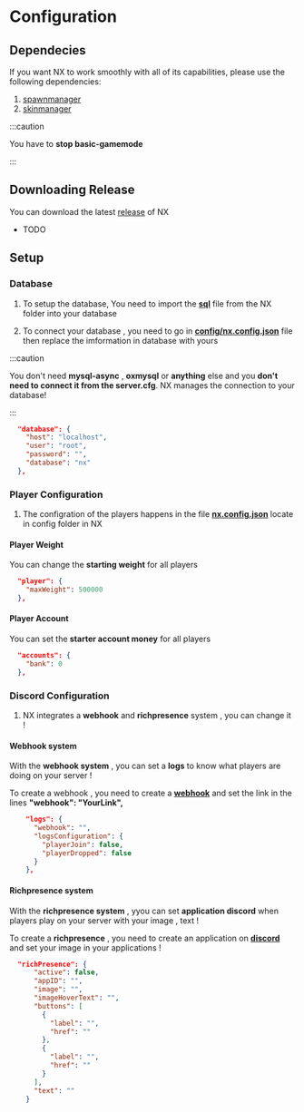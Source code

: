 
# Configuration

## Dependecies

If you want NX to work smoothly with all of its capabilities, please use the following dependencies:

1. [spawnmanager](https://github.com/citizenfx/cfx-server-data/tree/master/resources/%5Bmanagers%5D/spawnmanager)
2. [skinmanager](https://github.com/mitlight/skinchanger)

:::caution

You have to **stop basic-gamemode**

:::

## Downloading Release

You can download the latest [release](https://github.com/niiyy/NX/releases) of NX

- TODO

## Setup

### Database

1. To setup the database, You need to import the **[sql](https://github.com/niiyy/NX/blob/main/import.sql)** file from the NX folder into your database

2. To connect your database , you need to go in **[config/nx.config.json](https://github.com/niiyy/NX/blob/main/config/nx.config.json)** file then replace the imformation in database with yours

:::caution

You don't need **mysql-async** , **oxmysql** or **anything** else and you **don't need to connect it from the server.cfg**. NX manages the connection to your database!

:::

```json title="NX/config/nx.config.json"
  "database": {
    "host": "localhost",
    "user": "root",
    "password": "",
    "database": "nx"
  },
```

### Player Configuration

1. The configration of the players happens in the file **[nx.config.json](https://github.com/niiyy/NX/blob/main/config/nx.config.json)** locate in config folder in NX

#### Player Weight

You can change the **starting weight** for all players

```json title="NX/config/nx.config.json"
  "player": {
    "maxWeight": 500000
  },
```

#### Player Account

You can set the **starter account money** for all players

```json title="NX/config/nx.config.json"
  "accounts": {
    "bank": 0
  },
```

### Discord Configuration

1. NX integrates a **webhook** and **richpresence** system , you can change it !

#### Webhook system

With the **webhook system** , you can set a **logs** to know what players are doing on your server !

To create a webhook , you need to create a **[webhook](https://support.discord.com/hc/en-us/articles/228383668-Intro-to-Webhooks)** and set the link in the lines **"webhook": "YourLink",**

```json title="NX/config/nx.config.json"
    "logs": {
      "webhook": "",
      "logsConfiguration": {
        "playerJoin": false,
        "playerDropped": false
      }
    },
```

#### Richpresence system

With the **richpresence system** , yyou can set **application discord** when players play on your server with your image , text !

To create a **richpresence** , you need to create an application on **[discord](https://discord.com/developers/applications)** and set your image in your applications !

```json title="NX/config/nx.config.json"
  "richPresence": {
      "active": false,
      "appID": "",
      "image": "",
      "imageHoverText": "",
      "buttons": [
        {
          "label": "",
          "href": ""
        },
        {
          "label": "",
          "href": ""
        }
      ],
      "text": ""
    }
```
